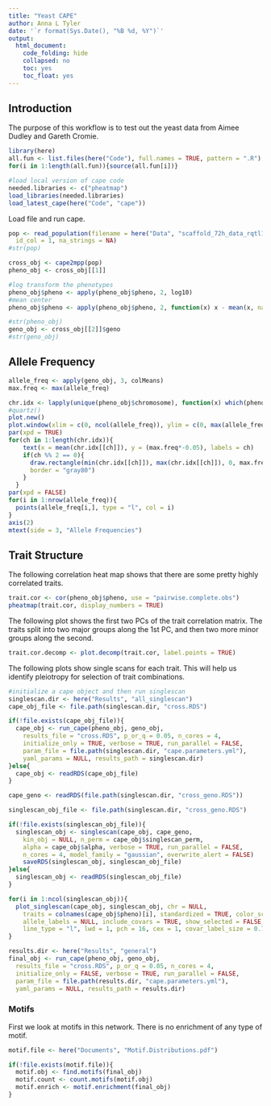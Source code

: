 ```yaml
---
title: "Yeast CAPE"
author: Anna L Tyler
date: '`r format(Sys.Date(), "%B %d, %Y")`'
output: 
  html_document:
    code_folding: hide
    collapsed: no
    toc: yes
    toc_float: yes
---
```



## Introduction

The purpose of this workflow is to test out the yeast data from Aimee Dudley and Gareth Cromie.


```r
library(here)
all.fun <- list.files(here("Code"), full.names = TRUE, pattern = ".R")
for(i in 1:length(all.fun)){source(all.fun[i])}
```

```r
#load local version of cape code
needed.libraries <- c("pheatmap")
load_libraries(needed.libraries)
load_latest_cape(here("Code", "cape"))
```


Load file and run cape.

```r
pop <- read_population(filename = here("Data", "scaffold_72h_data_rqtl1_form_new_11_16_21.csv"),
  id_col = 1, na_strings = NA)
#str(pop)

cross_obj <- cape2mpp(pop)
pheno_obj <- cross_obj[[1]]

#log transform the phenotypes
pheno_obj$pheno <- apply(pheno_obj$pheno, 2, log10)
#mean center
pheno_obj$pheno <- apply(pheno_obj$pheno, 2, function(x) x - mean(x, na.rm = TRUE))

#str(pheno_obj)
geno_obj <- cross_obj[[2]]$geno
#str(geno_obj)

```

## Allele Frequency

```r
allele_freq <- apply(geno_obj, 3, colMeans)
max.freq <- max(allele_freq)

chr.idx <- lapply(unique(pheno_obj$chromosome), function(x) which(pheno_obj$chromosome == x))
#quartz()
plot.new()
plot.window(xlim = c(0, ncol(allele_freq)), ylim = c(0, max(allele_freq)))
par(xpd = TRUE)
for(ch in 1:length(chr.idx)){
    text(x = mean(chr.idx[[ch]]), y = (max.freq*-0.05), labels = ch)
    if(ch %% 2 == 0){
      draw.rectangle(min(chr.idx[[ch]]), max(chr.idx[[ch]]), 0, max.freq, fill = "gray80",
      border = "gray80")
    }
  }
par(xpd = FALSE)
for(i in 1:nrow(allele_freq)){
  points(allele_freq[i,], type = "l", col = i)
}
axis(2)
mtext(side = 3, "Allele Frequencies")
```

## Trait Structure

The following correlation heat map shows that there are some pretty highly
correlated traits.

```r
trait.cor <- cor(pheno_obj$pheno, use = "pairwise.complete.obs")
pheatmap(trait.cor, display_numbers = TRUE)
```

The following plot shows the first two PCs of the trait correlation matrix.
The traits split into two major groups along the 1st PC, and then two more
minor groups along the second. 

```r
trait.cor.decomp <- plot.decomp(trait.cor, label.points = TRUE)
```

The following plots show single scans for each trait. This will help us
identify pleiotropy for selection of trait combinations.

```r
#initialize a cape object and then run singlescan
singlescan.dir <- here("Results", "all_singlescan")
cape_obj_file <- file.path(singlescan.dir, "cross.RDS")

if(!file.exists(cape_obj_file)){
  cape_obj <- run_cape(pheno_obj, geno_obj, 
    results_file = "cross.RDS", p_or_q = 0.05, n_cores = 4, 
    initialize_only = TRUE, verbose = TRUE, run_parallel = FALSE, 
    param_file = file.path(singlescan.dir, "cape.parameters.yml"), 
    yaml_params = NULL, results_path = singlescan.dir)
}else{
  cape_obj <- readRDS(cape_obj_file)
}

cape_geno <- readRDS(file.path(singlescan.dir, "cross_geno.RDS"))
```

```r
singlescan_obj_file <- file.path(singlescan.dir, "cross_geno.RDS")

if(!file.exists(singlescan_obj_file)){
  singlescan_obj <- singlescan(cape_obj, cape_geno, 
    kin_obj = NULL, n_perm = cape_obj$singlescan_perm, 
    alpha = cape_obj$alpha, verbose = TRUE, run_parallel = FALSE, 
    n_cores = 4, model_family = "gaussian", overwrite_alert = FALSE)
    saveRDS(singlescan_obj, singlescan_obj_file)
}else{
  singlescan_obj <- readRDS(singlescan_obj_file)
}
```

```r
for(i in 1:ncol(singlescan_obj)){
  plot_singlescan(cape_obj, singlescan_obj, chr = NULL, 
    traits = colnames(cape_obj$pheno)[i], standardized = TRUE, color_scheme = "other", 
    allele_labels = NULL, include_covars = TRUE, show_selected = FALSE, 
    line_type = "l", lwd = 1, pch = 16, cex = 1, covar_label_size = 0.7)
}
```

```r
results.dir <- here("Results", "general")
final_obj <- run_cape(pheno_obj, geno_obj, 
  results_file = "cross.RDS", p_or_q = 0.05, n_cores = 4, 
  initialize_only = FALSE, verbose = TRUE, run_parallel = FALSE, 
  param_file = file.path(results.dir, "cape.parameters.yml"), 
  yaml_params = NULL, results_path = results.dir)
```

### Motifs

First we look at motifs in this network. There is no enrichment of any 
type of motif.

```r
motif.file <- here("Documents", "Motif.Distributions.pdf")

if(!file.exists(motif.file)){
  motif.obj <- find.motifs(final_obj)
  motif.count <- count.motifs(motif.obj)
  motif.enrich <- motif.enrichment(final_obj)
}
```
